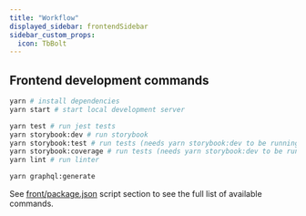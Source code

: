 ```yaml
---
title: "Workflow"
displayed_sidebar: frontendSidebar
sidebar_custom_props:
  icon: TbBolt
---
```


## Frontend development commands

```bash
yarn # install dependencies
yarn start # start local development server

yarn test # run jest tests
yarn storybook:dev # run storybook
yarn storybook:test # run tests (needs yarn storybook:dev to be running)
yarn storybook:coverage # run tests (needs yarn storybook:dev to be running)
yarn lint # run linter

yarn graphql:generate
```

See [front/package.json](https://github.com/twentyhq/twenty/blob/main/front/package.json) script section to see the full list of available commands.